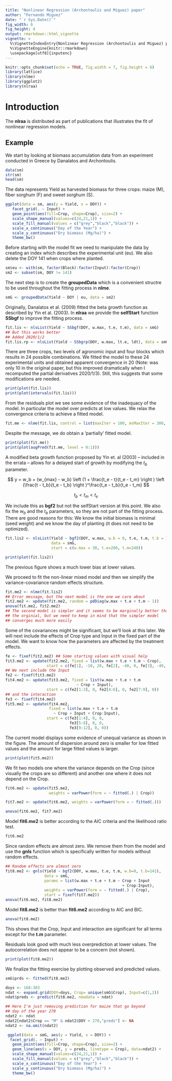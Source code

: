 ```yaml
---
title: "Nonlinear Regression (Archontoulis and Miguez) paper"
author: "Fernando Miguez"
date: "`r Sys.Date()`"
fig_width: 6
fig_height: 4
output: rmarkdown::html_vignette
vignette: >
  %\VignetteIndexEntry{Nonlinear Regression (Archontoulis and Miguez) paper}
  %\VignetteEngine{knitr::rmarkdown}
  \usepackage[utf8]{inputenc}
---
```


```r
knitr::opts_chunk$set(echo = TRUE, fig.width = 7, fig.height = 6)
library(lattice)
library(nlme)
library(ggplot2)
library(nlraa)
```

# Introduction

The **nlraa** is distributed as part of publications that illustrates the
fit of nonlinear regression models. 

## Example

We start by looking at biomass accumulation data from an experiment conducted in
Greece by Danalatos and Archontoulis. 

```r
data(sm)
str(sm)
head(sm)
```

The data represents Yield as harvested biomass for three crops: maize
(M), fiber sorghum (F) and sweet sorghum (S).

```r
ggplot(data = sm, aes(y = Yield, x = DOY)) +
   facet_grid(. ~ Input) +
   geom_point(aes(fill=Crop, shape=Crop), size=2) +
   scale_shape_manual(values=c(24,21,1)) +
   scale_fill_manual(values = c("grey","black","black")) +
   scale_x_continuous("Day of the Year") +
   scale_y_continuous("Dry biomass (Mg/ha)") +
   theme_bw()
```

Before starting with the model fit we need to manipulate the data by creating an
index which describes the experimental unit (eu).  We also delete the DOY 141
when crops where planted.

```r
sm$eu <- with(sm, factor(Block):factor(Input):factor(Crop))
sm2 <- subset(sm, DOY != 141)
```

The next step is to create the **groupedData** which is a convenient structre
to be used throughout the fitting process in **nlme**.

```r
smG <- groupedData(Yield ~ DOY | eu, data = sm2)
```

Originally, Danalatos et al. (2009) fitted the beta growth function as
described by Yin et al. (2003). In **nlraa** we provide the **selfStart**
function **SSbgf** to improve the fitting process.

```r
fit.lis <- nlsList(Yield ~ SSbgf(DOY, w.max, t.e, t.m), data = smG)
## But this works better
## Added 2020/1/2
fit.lis.rp <- nlsList(Yield ~ SSbgrp(DOY, w.max, lt.e, ldt), data = smG) 
```

There are three crops, two levels of agronomic input and four blocks
which results in 24 possible combinations. We fitted the model to
these 24 experimental units and obtained apparent convergence in
20 (Note: was only 10 in the original paper, but this improved dramatically when I recomputed the partial derivatives 2020/1/3). Still, this suggests that some modifications are needed.

```r
print(plot(fit.lis))
print(plot(intervals(fit.lis)))
```

From the residuals plot we see some evidence of the inadequacy of the
model. In particular the model over predicts at low values. We relax
the convergence criteria to achieve a fitted model.

```r
fit.me <- nlme(fit.lis, control = list(maxIter = 100, msMaxIter = 300, pnlsMaxIter = 20))
```

Despite the message, we do obtain a 'partially' fitted model.

```r
print(plot(fit.me))
print(plot(augPred(fit.me, level = 0:1)))
```

A modified beta growth function proposed by Yin et. al (2003) -- included in the
errata -- allows for a delayed start of growth by modifying the $t_b$ parameter.

$$ 
y = w_b + (w_{max} - w_b) \left (1 + \frac{t_e - t}{t_e - t_m} \right ) \left (\frac{t - t_b}{t_e - t_b} \right )^\frac{t_e - t_b}{t_e - t_m}
$$

$$
t_b < t_m < t_e 
$$

We include this as **bgf2** but not the selfStart version at this
point. We also fix the $w_b$ and the $t_b$ parameters, so they are not
part of the fitting process. There are good reasons for this: We know
the initial biomass is minimal (seed weight) and we know the day of
planting (it does not need to be optimized).

```r
fit.lis2 <- nlsList(Yield ~ bgf2(DOY, w.max, w.b = 0, t.e, t.m, t.b = 141),
                    data = smG,
                    start = c(w.max = 30, t.e=280, t.m=240))
```

```r
print(plot(fit.lis2))
```

The previous figure shows a much lower bias at lower values.

We proceed to fit the non-linear mixed model and then we simplify the
variance-covariance random effects structure.

```r
fit.me2 <- nlme(fit.lis2)
## Error message, but the next model is the one we care about
fit2.me2 <- update(fit.me2, random = pdDiag(w.max + t.e + t.m ~ 1))
anova(fit.me2, fit2.me2)
## The second model is simpler and it seems to be marginally better than 
## the orginial, but we need to keep in mind that the simpler model
## converges much more easily
```

Some of the covariances might be significant, but we'll look at this later. We
will next include the effects of Crop type and Input in the fixed part of the
model. We want to know how the parameters are affected by the treatment effects.

```r
fe <- fixef(fit2.me2) ## Some starting values with visual help
fit3.me2 <- update(fit2.me2, fixed = list(w.max + t.e + t.m ~ Crop),
                  start = c(fe[1], -10, 20, fe[2], -40, 0, fe[3], -40, 0))
## We next include the Input
fe2 <- fixef(fit3.me2)
fit4.me2 <- update(fit3.me2, fixed = list(w.max + t.e + t.m
                               ~ Crop + Input),
                  start = c(fe2[1:3], 0, fe2[4:6], 0, fe2[7:9], 0))
## and the interaction
fe3 <- fixef(fit4.me2)
fit5.me2 <- update(fit4.me2,
                   fixed = list(w.max + t.e + t.m
                     ~ Crop + Input + Crop:Input),
                  start = c(fe3[1:4], 0, 0,
                            fe3[5:8], 0, 0,
                            fe3[9:12], 0, 0))
```

The current model displays some evidence of unequal variance as shown
in the figure. The amount of dispersion around zero is smaller for low fitted values and the amount for large fitted values is larger.

```r
print(plot(fit5.me2))
```

We fit two models one where the variance depends on the Crop (since visually the
crops are so different) and another one where it does not depend on the Crop.

```r
fit6.me2 <- update(fit5.me2,
                   weights = varPower(form = ~ fitted(.) | Crop))

fit7.me2 <- update(fit6.me2, weights = varPower(form = ~ fitted(.)))

anova(fit6.me2, fit7.me2)
```

Model **fit6.me2** is better according to the AIC criteria and the likelihood
ratio test.

```r
fit6.me2
```

Since random effects are almost zero. We remove them from the model and use the
**gnls** function which is specifically written for models without random effects.

```r
## Random effects are almost zero
fit8.me2 <- gnls(Yield ~ bgf2(DOY, w.max, t.e, t.m, w.b=0, t.b=141),
                 data = smG,
                 params = list(w.max + t.e + t.m ~ Crop + Input
                                                   + Crop:Input),
                 weights = varPower(form = ~ fitted(.) | Crop),
                 start = fixef(fit7.me2))
anova(fit6.me2, fit8.me2)
```

Model **fit8.me2** is better than **fit6.me2** according to AIC and BIC.

```r
anova(fit8.me2)
```

This shows that the Crop, Input and interaction are significant for
all terms except for the **t.m** parameter.

Residuals look good with much less overprediction at lower values. The
autocorrelation does not appear to be a concern (not shown).

```r
print(plot(fit8.me2))
```

We finalize the fitting exercise by plotting observed and predicted values.

```r
smG$prds <- fitted(fit8.me2)

doys <- 168:303
ndat <- expand.grid(DOY=doys, Crop= unique(smG$Crop), Input=c(1,2))
ndat$preds <- predict(fit8.me2, newdata = ndat)

## Here I'm just removing prediction for maize that go beyond
## day of the year 270
ndat2 <- ndat
ndat2[ndat2$Crop == "M" & ndat2$DOY > 270,"preds"] <- NA
ndat2 <- na.omit(ndat2)
```

```r
 ggplot(data = smG, aes(y = Yield, x = DOY)) +
  facet_grid(. ~ Input) +
   geom_point(aes(fill=Crop, shape=Crop), size=2) +
   geom_line(aes(x = DOY, y = preds, linetype = Crop), data=ndat2) +
   scale_shape_manual(values=c(24,21,1)) +
   scale_fill_manual(values = c("grey","black","black")) +
   scale_x_continuous("Day of the Year") +
   scale_y_continuous("Dry biomass (Mg/ha)") +
   theme_bw()
```



